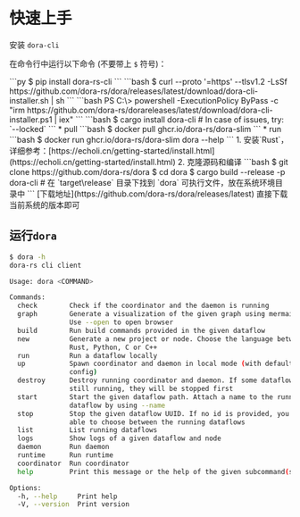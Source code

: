 
# 快速上手

安装 `dora-cli`

在命令行中运行以下命令 (不要带上 `$` 符号)：

<Tabs>
  <Tab label="pip">
    ```py
    $ pip install dora-rs-cli
    ```
  </Tab>
  <Tab label="Linux / macOS">
    ```bash
    $ curl --proto '=https' --tlsv1.2 -LsSf https://github.com/dora-rs/dora/releases/latest/download/dora-cli-installer.sh | sh
    ```
  </Tab>
  <Tab label="Windows">
    ```bash
    PS C:\> powershell -ExecutionPolicy ByPass -c "irm https://github.com/dora-rs/dorareleases/latest/download/dora-cli-installer.ps1 | iex"
    ```
  </Tab>
  <Tab label="Cargo">
    ```bash
    $ cargo install dora-cli # In case of issues, try: `--locked`
    ```
  </Tab>
  <Tab label="Docker">
    * pull
    ```bash
    $ docker pull ghcr.io/dora-rs/dora-slim
    ```
    * run
    ```bash
    $ docker run ghcr.io/dora-rs/dora-slim dora --help
    ```
  </Tab>
  <Tab label="Source">
    1. 安装`Rust`，详细参考：[https://echoli.cn/getting-started/install.html](https://echoli.cn/getting-started/install.html)
    2. 克隆源码和编译
    ```bash
    $ git clone https://github.com/dora-rs/dora
    $ cd dora
    $ cargo build --release -p dora-cli
    # 在 `target\release` 目录下找到 `dora` 可执行文件，放在系统环境目录中
    ```
  </Tab>
  <Tab label="Download">
    [下载地址](https://github.com/dora-rs/dora/releases/latest) 直接下载当前系统的版本即可
  </Tab>
</Tabs>

## 运行`dora`

```bash
$ dora -h
dora-rs cli client

Usage: dora <COMMAND>

Commands:
  check        Check if the coordinator and the daemon is running
  graph        Generate a visualization of the given graph using mermaid.js.
               Use --open to open browser
  build        Run build commands provided in the given dataflow
  new          Generate a new project or node. Choose the language between
               Rust, Python, C or C++
  run          Run a dataflow locally
  up           Spawn coordinator and daemon in local mode (with default
               config)
  destroy      Destroy running coordinator and daemon. If some dataflows are
               still running, they will be stopped first
  start        Start the given dataflow path. Attach a name to the running
               dataflow by using --name
  stop         Stop the given dataflow UUID. If no id is provided, you will be
               able to choose between the running dataflows
  list         List running dataflows
  logs         Show logs of a given dataflow and node
  daemon       Run daemon
  runtime      Run runtime
  coordinator  Run coordinator
  help         Print this message or the help of the given subcommand(s)

Options:
  -h, --help     Print help
  -V, --version  Print version
```
